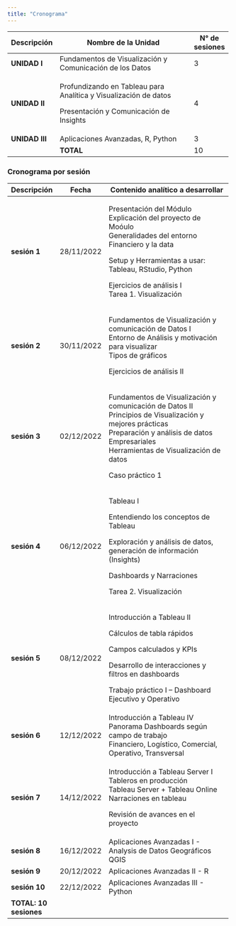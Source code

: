 ```yaml
---
title: "Cronograma"
---
```


+----------------+------------------------------------------------------------------+----------------+
| Descripción    | Nombre de la Unidad                                              | N° de sesiones |
+================+==================================================================+================+
| **UNIDAD I**   | Fundamentos de Visualización y Comunicación de los Datos         | 3              |
+----------------+------------------------------------------------------------------+----------------+
| **UNIDAD II**  | Profundizando en Tableau para Analítica y Visualización de datos | 4              |
|                |                                                                  |                |
|                | Presentación y Comunicación de Insights                          |                |
+----------------+------------------------------------------------------------------+----------------+
| **UNIDAD III** | Aplicaciones Avanzadas, R, Python                                | 3              |
+----------------+------------------------------------------------------------------+----------------+
|                | **TOTAL**                                                        | 10             |
+----------------+------------------------------------------------------------------+----------------+

### Cronograma por sesión

+------------------------+------------+-----------------------------------------------------------------------+
| Descripción            | Fecha      | Contenido analítico a desarrollar                                     |
+========================+============+=======================================================================+
| **sesión 1**           | 28/11/2022 | Presentación del Módulo\                                              |
|                        |            | Explicación del proyecto de Moóulo\                                   |
|                        |            | Generalidades del entorno Financiero y la data                        |
|                        |            |                                                                       |
|                        |            | Setup y Herramientas a usar: Tableau, RStudio, Python                 |
|                        |            |                                                                       |
|                        |            | Ejercicios de análisis I\                                             |
|                        |            | Tarea 1. Visualización                                                |
+------------------------+------------+-----------------------------------------------------------------------+
| **sesión 2**           | 30/11/2022 | Fundamentos de Visualización y comunicación de Datos I\               |
|                        |            | Entorno de Análisis y motivación para visualizar\                     |
|                        |            | Tipos de gráficos                                                     |
|                        |            |                                                                       |
|                        |            | Ejercicios de análisis II                                             |
+------------------------+------------+-----------------------------------------------------------------------+
| **sesión 3**           | 02/12/2022 | Fundamentos de Visualización y comunicación de Datos II\              |
|                        |            | Principios de Visualización y mejores prácticas\                      |
|                        |            | Preparación y análisis de datos Empresariales\                        |
|                        |            | Herramientas de Visualización de datos                                |
|                        |            |                                                                       |
|                        |            | Caso práctico 1                                                       |
+------------------------+------------+-----------------------------------------------------------------------+
| **sesión 4**           | 06/12/2022 | Tableau I                                                             |
|                        |            |                                                                       |
|                        |            | Entendiendo los conceptos de Tableau                                  |
|                        |            |                                                                       |
|                        |            | Exploración y análisis de datos, generación de información (Insights) |
|                        |            |                                                                       |
|                        |            | Dashboards y Narraciones                                              |
|                        |            |                                                                       |
|                        |            | Tarea 2. Visualización                                                |
+------------------------+------------+-----------------------------------------------------------------------+
| **sesión 5**           | 08/12/2022 | Introducción a Tableau II                                             |
|                        |            |                                                                       |
|                        |            | Cálculos de tabla rápidos                                             |
|                        |            |                                                                       |
|                        |            | Campos calculados y KPIs                                              |
|                        |            |                                                                       |
|                        |            | Desarrollo de interacciones y filtros en dashboards                   |
|                        |            |                                                                       |
|                        |            | Trabajo práctico I -- Dashboard Ejecutivo y Operativo                 |
+------------------------+------------+-----------------------------------------------------------------------+
| **sesión 6**           | 12/12/2022 | Introducción a Tableau IV\                                            |
|                        |            | Panorama Dashboards según campo de trabajo\                           |
|                        |            | Financiero, Logístico, Comercial, Operativo, Transversal              |
+------------------------+------------+-----------------------------------------------------------------------+
| **sesión 7**           | 14/12/2022 | Introducción a Tableau Server I\                                      |
|                        |            | Tableros en producción\                                               |
|                        |            | Tableau Server + Tableau Online\                                      |
|                        |            | Narraciones en tableau                                                |
|                        |            |                                                                       |
|                        |            | Revisión de avances en el proyecto                                    |
+------------------------+------------+-----------------------------------------------------------------------+
| **sesión 8**           | 16/12/2022 | Aplicaciones Avanzadas I - Analysis de Datos Geográficos\             |
|                        |            | QGIS                                                                  |
+------------------------+------------+-----------------------------------------------------------------------+
| **sesión 9**           | 20/12/2022 | Aplicaciones Avanzadas II - R                                         |
+------------------------+------------+-----------------------------------------------------------------------+
| **sesión 10**          | 22/12/2022 | Aplicaciones Avanzadas III - Python                                   |
+------------------------+------------+-----------------------------------------------------------------------+
| **TOTAL: 10 sesiones** |            |                                                                       |
+------------------------+------------+-----------------------------------------------------------------------+
